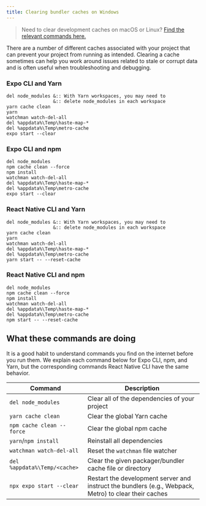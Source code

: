```yaml
---
title: Clearing bundler caches on Windows
---
```


> Need to clear development caches on macOS or Linux? [Find the relevant commands here.](clear-cache-macos-linux.mdx)

There are a number of different caches associated with your project that can prevent your project from running as intended. Clearing a cache sometimes can help you work around issues related to stale or corrupt data and is often useful when troubleshooting and debugging.

### Expo CLI and Yarn

```
del node_modules &:: With Yarn workspaces, you may need to
                 &:: delete node_modules in each workspace
yarn cache clean
yarn
watchman watch-del-all
del %appdata%\Temp\haste-map-*
del %appdata%\Temp\metro-cache
expo start --clear
```

### Expo CLI and npm

```
del node_modules
npm cache clean --force
npm install
watchman watch-del-all
del %appdata%\Temp\haste-map-*
del %appdata%\Temp\metro-cache
expo start --clear
```

### React Native CLI and Yarn

```
del node_modules &:: With Yarn workspaces, you may need to
                 &:: delete node_modules in each workspace
yarn cache clean
yarn
watchman watch-del-all
del %appdata%\Temp\haste-map-*
del %appdata%\Temp\metro-cache
yarn start -- --reset-cache
```

### React Native CLI and npm

```
del node_modules
npm cache clean --force
npm install
watchman watch-del-all
del %appdata%\Temp\haste-map-*
del %appdata%\Temp\metro-cache
npm start -- --reset-cache
```

## What these commands are doing

It is a good habit to understand commands you find on the internet before you run them. We explain each command below for Expo CLI, npm, and Yarn, but the corresponding commands React Native CLI have the same behavior.

| Command                      | Description                                                                                           |
| ---------------------------- | ----------------------------------------------------------------------------------------------------- |
| `del node_modules`           | Clear all of the dependencies of your project                                                         |
| `yarn cache clean`           | Clear the global Yarn cache                                                                           |
| `npm cache clean --force`    | Clear the global npm cache                                                                            |
| `yarn`/`npm install`         | Reinstall all dependencies                                                                            |
| `watchman watch-del-all`     | Reset the `watchman` file watcher                                                                     |
| `del %appdata%\Temp/<cache>` | Clear the given packager/bundler cache file or directory                                              |
| `npx expo start --clear`     | Restart the development server and instruct the bundlers (e.g., Webpack, Metro) to clear their caches |
